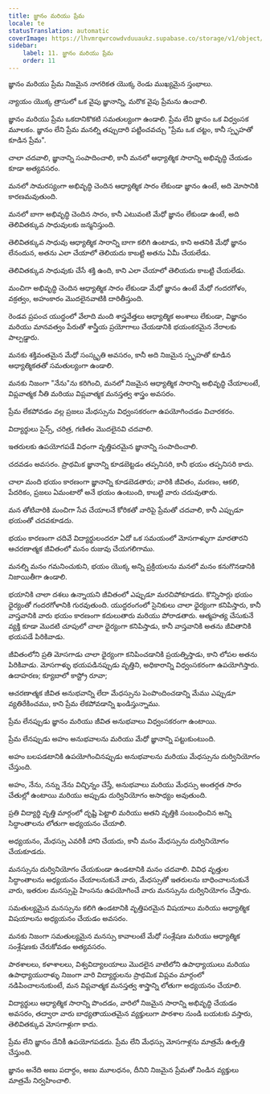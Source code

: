 ```yaml
---
title: జ్ఞానం మరియు ప్రేమ
locale: te
statusTranslation: automatic
coverImage: https://lhvmrqwrcowdvduuaukz.supabase.co/storage/v1/object/public/strapi-uploads/small_cover-educacion-fundamental.webp-2d51a7828a2b1309555be27f7e2a61a0.webp
sidebar:
    label: 11. జ్ఞానం మరియు ప్రేమ
    order: 11
---
```

జ్ఞానం మరియు ప్రేమ నిజమైన నాగరికత యొక్క రెండు ముఖ్యమైన స్తంభాలు.

న్యాయం యొక్క త్రాసులో ఒక వైపు జ్ఞానాన్ని, మరొక వైపు ప్రేమను ఉంచాలి.

జ్ఞానం మరియు ప్రేమ ఒకదానికొకటి సమతుల్యంగా ఉండాలి. ప్రేమ లేని జ్ఞానం ఒక విధ్వంసక మూలకం. జ్ఞానం లేని ప్రేమ మనల్ని తప్పుదారి పట్టించవచ్చు "ప్రేమ ఒక చట్టం, కానీ స్పృహతో కూడిన ప్రేమ".

చాలా చదవాలి, జ్ఞానాన్ని సంపాదించాలి, కానీ మనలో ఆధ్యాత్మిక సారాన్ని అభివృద్ధి చేయడం కూడా అత్యవసరం.

మనలో సామరస్యంగా అభివృద్ధి చెందిన ఆధ్యాత్మిక సారం లేకుండా జ్ఞానం ఉంటే, అది మోసానికి కారణమవుతుంది.

మనలో బాగా అభివృద్ధి చెందిన సారం, కానీ ఎటువంటి మేధో జ్ఞానం లేకుండా ఉంటే, అది తెలివితక్కువ సాధువులకు జన్మనిస్తుంది.

తెలివితక్కువ సాధువు ఆధ్యాత్మిక సారాన్ని బాగా కలిగి ఉంటాడు, కాని అతనికి మేధో జ్ఞానం లేనందున, అతను ఎలా చేయాలో తెలియదు కాబట్టి అతను ఏమీ చేయలేడు.

తెలివితక్కువ సాధువుకు చేసే శక్తి ఉంది, కాని ఎలా చేయాలో తెలియదు కాబట్టి చేయలేడు.

మంచిగా అభివృద్ధి చెందిన ఆధ్యాత్మిక సారం లేకుండా మేధో జ్ఞానం ఉంటే మేధో గందరగోళం, వక్రత్వం, అహంకారం మొదలైనవాటికి దారితీస్తుంది.

రెండవ ప్రపంచ యుద్ధంలో వేలాది మంది శాస్త్రవేత్తలు ఆధ్యాత్మిక అంశాలు లేకుండా, విజ్ఞానం మరియు మానవత్వం పేరుతో శాస్త్రీయ ప్రయోగాలు చేయడానికి భయంకరమైన నేరాలకు పాల్పడ్డారు.

మనకు శక్తివంతమైన మేధో సంస్కృతి అవసరం, కానీ అది నిజమైన స్పృహతో కూడిన ఆధ్యాత్మికతతో సమతుల్యంగా ఉండాలి.

మనకు నిజంగా "నేను"ను కరిగించి, మనలో నిజమైన ఆధ్యాత్మిక సారాన్ని అభివృద్ధి చేయాలంటే, విప్లవాత్మక నీతి మరియు విప్లవాత్మక మనస్తత్వ శాస్త్రం అవసరం.

ప్రేమ లేకపోవడం వల్ల ప్రజలు మేధస్సును విధ్వంసకరంగా ఉపయోగించడం విచారకరం.

విద్యార్థులు సైన్స్, చరిత్ర, గణితం మొదలైనవి చదవాలి.

ఇతరులకు ఉపయోగపడే విధంగా వృత్తిపరమైన జ్ఞానాన్ని సంపాదించాలి.

చదవడం అవసరం. ప్రాథమిక జ్ఞానాన్ని కూడబెట్టడం తప్పనిసరి, కానీ భయం తప్పనిసరి కాదు.

చాలా మంది భయం కారణంగా జ్ఞానాన్ని కూడబెడతారు; వారికి జీవితం, మరణం, ఆకలి, పేదరికం, ప్రజలు ఏమంటారో అనే భయం ఉంటుంది, కాబట్టి వారు చదువుతారు.

మన తోటివారికి మంచిగా సేవ చేయాలనే కోరికతో వారిపై ప్రేమతో చదవాలి, కానీ ఎప్పుడూ భయంతో చదవకూడదు.

భయం కారణంగా చదివే విద్యార్థులందరూ ఏదో ఒక సమయంలో మోసగాళ్ళుగా మారతారని ఆచరణాత్మక జీవితంలో మనం రుజువు చేయగలిగాము.

మనల్ని మనం గమనించుకుని, భయం యొక్క అన్ని ప్రక్రియలను మనలో మనం కనుగొనడానికి నిజాయితీగా ఉండాలి.

భయానికి చాలా దశలు ఉన్నాయని జీవితంలో ఎప్పుడూ మరచిపోకూడదు. కొన్నిసార్లు భయం ధైర్యంతో గందరగోళానికి గురవుతుంది. యుద్ధరంగంలో సైనికులు చాలా ధైర్యంగా కనిపిస్తారు, కానీ వాస్తవానికి వారు భయం కారణంగా కదులుతారు మరియు పోరాడతారు. ఆత్మహత్య చేసుకునే వ్యక్తి కూడా మొదటి చూపులో చాలా ధైర్యంగా కనిపిస్తాడు, కానీ వాస్తవానికి అతను జీవితానికి భయపడే పిరికివాడు.

జీవితంలోని ప్రతి మోసగాడు చాలా ధైర్యంగా కనిపించడానికి ప్రయత్నిస్తాడు, కాని లోపల అతను పిరికివాడు. మోసగాళ్ళు భయపడినప్పుడు వృత్తిని, అధికారాన్ని విధ్వంసకరంగా ఉపయోగిస్తారు. ఉదాహరణ; క్యూబాలో కాస్ట్రో రూవా;

ఆచరణాత్మక జీవిత అనుభవాన్ని లేదా మేధస్సును పెంపొందించడాన్ని మేము ఎప్పుడూ వ్యతిరేకించము, కాని ప్రేమ లేకపోవడాన్ని ఖండిస్తున్నాము.

ప్రేమ లేనప్పుడు జ్ఞానం మరియు జీవిత అనుభవాలు విధ్వంసకరంగా ఉంటాయి.

ప్రేమ లేనప్పుడు అహం అనుభవాలను మరియు మేధో జ్ఞానాన్ని పట్టుకుంటుంది.

అహం బలపడటానికి ఉపయోగించినప్పుడు అనుభవాలను మరియు మేధస్సును దుర్వినియోగం చేస్తుంది.

అహం, నేను, నన్ను నేను విచ్ఛిన్నం చేస్తే, అనుభవాలు మరియు మేధస్సు అంతర్గత సారం చేతుల్లో ఉంటాయి మరియు అప్పుడు దుర్వినియోగం అసాధ్యం అవుతుంది.

ప్రతి విద్యార్థి వృత్తి మార్గంలో దృష్టి పెట్టాలి మరియు అతని వృత్తికి సంబంధించిన అన్ని సిద్ధాంతాలను లోతుగా అధ్యయనం చేయాలి.

అధ్యయనం, మేధస్సు ఎవరికీ హాని చేయదు, కానీ మనం మేధస్సును దుర్వినియోగం చేయకూడదు.

మనస్సును దుర్వినియోగం చేయకుండా ఉండటానికి మనం చదవాలి. వివిధ వృత్తుల సిద్ధాంతాలను అధ్యయనం చేయాలనుకునే వారు, మేధస్సుతో ఇతరులను బాధించాలనుకునే వారు, ఇతరుల మనస్సుపై హింసను ఉపయోగించే వారు మనస్సును దుర్వినియోగం చేస్తారు.

సమతుల్యమైన మనస్సును కలిగి ఉండటానికి వృత్తిపరమైన విషయాలు మరియు ఆధ్యాత్మిక విషయాలను అధ్యయనం చేయడం అవసరం.

మనకు నిజంగా సమతుల్యమైన మనస్సు కావాలంటే మేధో సంశ్లేషణ మరియు ఆధ్యాత్మిక సంశ్లేషణకు చేరుకోవడం అత్యవసరం.

పాఠశాలలు, కళాశాలలు, విశ్వవిద్యాలయాలు మొదలైన వాటిలోని ఉపాధ్యాయులు మరియు ఉపాధ్యాయురాళ్ళు నిజంగా వారి విద్యార్థులను ప్రాథమిక విప్లవం మార్గంలో నడిపించాలనుకుంటే, మన విప్లవాత్మక మనస్తత్వ శాస్త్రాన్ని లోతుగా అధ్యయనం చేయాలి.

విద్యార్థులు ఆధ్యాత్మిక సారాన్ని పొందడం, వారిలో నిజమైన సారాన్ని అభివృద్ధి చేయడం అవసరం, తద్వారా వారు బాధ్యతాయుతమైన వ్యక్తులుగా పాఠశాల నుండి బయటకు వస్తారు, తెలివితక్కువ మోసగాళ్లుగా కాదు.

ప్రేమ లేని జ్ఞానం దేనికీ ఉపయోగపడదు. ప్రేమ లేని మేధస్సు మోసగాళ్లను మాత్రమే ఉత్పత్తి చేస్తుంది.

జ్ఞానం అనేది అణు పదార్ధం, అణు మూలధనం, దీనిని నిజమైన ప్రేమతో నిండిన వ్యక్తులు మాత్రమే నిర్వహించాలి.

